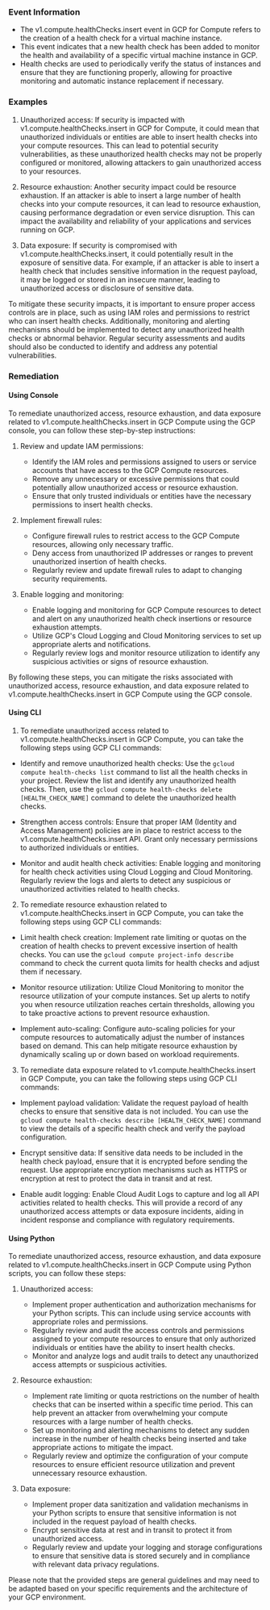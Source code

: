 
### Event Information

- The v1.compute.healthChecks.insert event in GCP for Compute refers to the creation of a health check for a virtual machine instance.
- This event indicates that a new health check has been added to monitor the health and availability of a specific virtual machine instance in GCP.
- Health checks are used to periodically verify the status of instances and ensure that they are functioning properly, allowing for proactive monitoring and automatic instance replacement if necessary.


### Examples

1. Unauthorized access: If security is impacted with v1.compute.healthChecks.insert in GCP for Compute, it could mean that unauthorized individuals or entities are able to insert health checks into your compute resources. This can lead to potential security vulnerabilities, as these unauthorized health checks may not be properly configured or monitored, allowing attackers to gain unauthorized access to your resources.

2. Resource exhaustion: Another security impact could be resource exhaustion. If an attacker is able to insert a large number of health checks into your compute resources, it can lead to resource exhaustion, causing performance degradation or even service disruption. This can impact the availability and reliability of your applications and services running on GCP.

3. Data exposure: If security is compromised with v1.compute.healthChecks.insert, it could potentially result in the exposure of sensitive data. For example, if an attacker is able to insert a health check that includes sensitive information in the request payload, it may be logged or stored in an insecure manner, leading to unauthorized access or disclosure of sensitive data.

To mitigate these security impacts, it is important to ensure proper access controls are in place, such as using IAM roles and permissions to restrict who can insert health checks. Additionally, monitoring and alerting mechanisms should be implemented to detect any unauthorized health checks or abnormal behavior. Regular security assessments and audits should also be conducted to identify and address any potential vulnerabilities.

### Remediation

#### Using Console

To remediate unauthorized access, resource exhaustion, and data exposure related to v1.compute.healthChecks.insert in GCP Compute using the GCP console, you can follow these step-by-step instructions:

1. Review and update IAM permissions:
   - Identify the IAM roles and permissions assigned to users or service accounts that have access to the GCP Compute resources.
   - Remove any unnecessary or excessive permissions that could potentially allow unauthorized access or resource exhaustion.
   - Ensure that only trusted individuals or entities have the necessary permissions to insert health checks.

2. Implement firewall rules:
   - Configure firewall rules to restrict access to the GCP Compute resources, allowing only necessary traffic.
   - Deny access from unauthorized IP addresses or ranges to prevent unauthorized insertion of health checks.
   - Regularly review and update firewall rules to adapt to changing security requirements.

3. Enable logging and monitoring:
   - Enable logging and monitoring for GCP Compute resources to detect and alert on any unauthorized health check insertions or resource exhaustion attempts.
   - Utilize GCP's Cloud Logging and Cloud Monitoring services to set up appropriate alerts and notifications.
   - Regularly review logs and monitor resource utilization to identify any suspicious activities or signs of resource exhaustion.

By following these steps, you can mitigate the risks associated with unauthorized access, resource exhaustion, and data exposure related to v1.compute.healthChecks.insert in GCP Compute using the GCP console.

#### Using CLI

1. To remediate unauthorized access related to v1.compute.healthChecks.insert in GCP Compute, you can take the following steps using GCP CLI commands:

- Identify and remove unauthorized health checks: Use the `gcloud compute health-checks list` command to list all the health checks in your project. Review the list and identify any unauthorized health checks. Then, use the `gcloud compute health-checks delete [HEALTH_CHECK_NAME]` command to delete the unauthorized health checks.

- Strengthen access controls: Ensure that proper IAM (Identity and Access Management) policies are in place to restrict access to the v1.compute.healthChecks.insert API. Grant only necessary permissions to authorized individuals or entities.

- Monitor and audit health check activities: Enable logging and monitoring for health check activities using Cloud Logging and Cloud Monitoring. Regularly review the logs and alerts to detect any suspicious or unauthorized activities related to health checks.

2. To remediate resource exhaustion related to v1.compute.healthChecks.insert in GCP Compute, you can take the following steps using GCP CLI commands:

- Limit health check creation: Implement rate limiting or quotas on the creation of health checks to prevent excessive insertion of health checks. You can use the `gcloud compute project-info describe` command to check the current quota limits for health checks and adjust them if necessary.

- Monitor resource utilization: Utilize Cloud Monitoring to monitor the resource utilization of your compute instances. Set up alerts to notify you when resource utilization reaches certain thresholds, allowing you to take proactive actions to prevent resource exhaustion.

- Implement auto-scaling: Configure auto-scaling policies for your compute resources to automatically adjust the number of instances based on demand. This can help mitigate resource exhaustion by dynamically scaling up or down based on workload requirements.

3. To remediate data exposure related to v1.compute.healthChecks.insert in GCP Compute, you can take the following steps using GCP CLI commands:

- Implement payload validation: Validate the request payload of health checks to ensure that sensitive data is not included. You can use the `gcloud compute health-checks describe [HEALTH_CHECK_NAME]` command to view the details of a specific health check and verify the payload configuration.

- Encrypt sensitive data: If sensitive data needs to be included in the health check payload, ensure that it is encrypted before sending the request. Use appropriate encryption mechanisms such as HTTPS or encryption at rest to protect the data in transit and at rest.

- Enable audit logging: Enable Cloud Audit Logs to capture and log all API activities related to health checks. This will provide a record of any unauthorized access attempts or data exposure incidents, aiding in incident response and compliance with regulatory requirements.

#### Using Python

To remediate unauthorized access, resource exhaustion, and data exposure related to v1.compute.healthChecks.insert in GCP Compute using Python scripts, you can follow these steps:

1. Unauthorized access:
   - Implement proper authentication and authorization mechanisms for your Python scripts. This can include using service accounts with appropriate roles and permissions.
   - Regularly review and audit the access controls and permissions assigned to your compute resources to ensure that only authorized individuals or entities have the ability to insert health checks.
   - Monitor and analyze logs and audit trails to detect any unauthorized access attempts or suspicious activities.

2. Resource exhaustion:
   - Implement rate limiting or quota restrictions on the number of health checks that can be inserted within a specific time period. This can help prevent an attacker from overwhelming your compute resources with a large number of health checks.
   - Set up monitoring and alerting mechanisms to detect any sudden increase in the number of health checks being inserted and take appropriate actions to mitigate the impact.
   - Regularly review and optimize the configuration of your compute resources to ensure efficient resource utilization and prevent unnecessary resource exhaustion.

3. Data exposure:
   - Implement proper data sanitization and validation mechanisms in your Python scripts to ensure that sensitive information is not included in the request payload of health checks.
   - Encrypt sensitive data at rest and in transit to protect it from unauthorized access.
   - Regularly review and update your logging and storage configurations to ensure that sensitive data is stored securely and in compliance with relevant data privacy regulations.

Please note that the provided steps are general guidelines and may need to be adapted based on your specific requirements and the architecture of your GCP environment.

